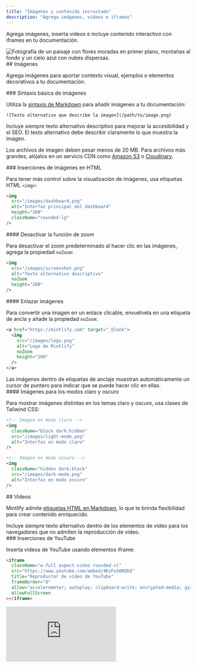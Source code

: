 ```yaml
---
title: "Imágenes y contenido incrustado"
description: "Agrega imágenes, videos e iframes"
---
```


Agrega imágenes, inserta videos e incluye contenido interactivo con iframes en tu documentación.

<Frame>
  <img className="rounded-xl" src="https://mintlify-assets.b-cdn.net/bigbend.jpg" alt="Fotografía de un paisaje con flores moradas en primer plano, montañas al fondo y un cielo azul con nubes dispersas." />
</Frame>

<div id="images">
  ## Imágenes
</div>

Agrega imágenes para aportar contexto visual, ejemplos o elementos decorativos a tu documentación.

<div id="basic-image-syntax">
  ### Sintaxis básica de imágenes
</div>

Utiliza la [sintaxis de Markdown](https://www.markdownguide.org/basic-syntax/#images) para añadir imágenes a tu documentación:

```mdx
![Texto alternativo que describe la imagen](/path/to/image.png)
```

<Tip>
  Incluye siempre texto alternativo descriptivo para mejorar la accesibilidad y el SEO. El texto alternativo debe describir claramente lo que muestra la imagen.
</Tip>

Los archivos de imagen deben pesar menos de 20 MB. Para archivos más grandes, alójalos en un servicio CDN como [Amazon S3](https://aws.amazon.com/s3) o [Cloudinary](https://cloudinary.com).

<div id="html-image-embeds">
  ### Inserciones de imágenes en HTML
</div>

Para tener más control sobre la visualización de imágenes, usa etiquetas HTML `<img>`:

```html
<img 
  src="/images/dashboard.png" 
  alt="Interfaz principal del dashboard"
  height="300"
  className="rounded-lg"
/>
```

<div id="disable-zoom-functionality">
  #### Desactivar la función de zoom
</div>

Para desactivar el zoom predeterminado al hacer clic en las imágenes, agrega la propiedad `noZoom`:

```html highlight="4"
<img 
  src="/images/screenshot.png" 
  alt="Texto alternativo descriptivo"
  noZoom 
  height="200"
/>
```

<div id="link-images">
  #### Enlazar imágenes
</div>

Para convertir una imagen en un enlace clicable, envuélvela en una etiqueta de ancla y añade la propiedad `noZoom`:

```html
<a href="https://mintlify.com" target="_blank">
  <img 
    src="/images/logo.png" 
    alt="Logo de Mintlify"
    noZoom 
    height="100"
  />
</a>
```

<Note>
  Las imágenes dentro de etiquetas de anclaje muestran automáticamente un cursor de puntero para indicar que se puede hacer clic en ellas.
</Note>

<div id="light-and-dark-mode-images">
  #### Imágenes para los modos claro y oscuro
</div>

Para mostrar imágenes distintas en los temas claro y oscuro, usa clases de Tailwind CSS:

```html
<!-- Imagen en modo claro -->
<img 
  className="block dark:hidden" 
  src="/images/light-mode.png" 
  alt="Interfaz en modo claro"
/>

<!-- Imagen en modo oscuro -->
<img 
  className="hidden dark:block" 
  src="/images/dark-mode.png" 
  alt="Interfaz en modo oscuro"
/>
```

<div id="videos">
  ## Videos
</div>

Mintlify admite [etiquetas HTML en Markdown](https://www.markdownguide.org/basic-syntax/#html), lo que te brinda flexibilidad para crear contenido enriquecido.

<Tip>
  Incluye siempre texto alternativo dentro de los elementos de video para los navegadores que no admiten la reproducción de video.
</Tip>

<div id="youtube-embeds">
  ### Inserciones de YouTube
</div>

Inserta videos de YouTube usando elementos iframe:

```html
<iframe
  className="w-full aspect-video rounded-xl"
  src="https://www.youtube.com/embed/4KzFe50RQkQ"
  title="Reproductor de vídeo de YouTube"
  frameBorder="0"
  allow="accelerometer; autoplay; clipboard-write; encrypted-media; gyroscope; picture-in-picture"
  allowFullScreen
></iframe>
```

<Frame>
  <iframe className="w-full aspect-video rounded-xl" src="https://www.youtube.com/embed/4KzFe50RQkQ" title="Reproductor de vídeo de YouTube" frameBorder="0" allow="accelerometer; autoplay; clipboard-write; encrypted-media; gyroscope; picture-in-picture" allowFullScreen />
</Frame>

<div id="self-hosted-videos">
  ### Videos autoalojados
</div>

Usa el elemento HTML `<video>` para contenido de video autoalojado:

```html
<video
  controls
  className="w-full aspect-video rounded-xl"
  src="enlace-a-tu-video.com"
></video>
```

<div id="autoplay-videos">
  ### Reproducción automática de vídeos
</div>

Para reproducir un vídeo automáticamente, usa:

```html
<video
  autoPlay
  muted
  loop
  playsInline
  className="w-full aspect-video rounded-xl"
  src="/videos/demo.mp4"
></video>
```

<Note>
  Al usar la sintaxis de JSX, escribe los atributos de dos palabras en camelCase: `autoPlay`, `playsInline`, `allowFullScreen`.
</Note>

<div id="iframes">
  ## iframes
</div>

Incorpora contenido externo con elementos iframe:

```html
<iframe 
  src="https://example.com/embed" 
  title="Contenido integrado"
  className="w-full h-96 rounded-xl"
></iframe>
```

<div id="related-resources">
  ## Recursos relacionados
</div>

<Card title="Referencia del componente Frame" icon="frame" horizontal href="/es/components/frames">
  Aprende a usar el componente Frame para presentar imágenes.
</Card>